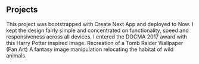 ## Projects

<ProjectCard title="Wedding Site" link="https://github.com/adamdrake210/carmelandjose" bg="linear-gradient(to right, #D4145A 0%, #FBB03B 100%)">
This project was bootstrapped with Create Next App and deployed to Now. I kept the design fairly simple and concentrated on functionality, speed and responsiveness across all devices.
</ProjectCard>
<ProjectCard title="Harry Potter" link="https://www.behance.net/gallery/52915793/Harry-Potter" bg="linear-gradient(to right, #662D8C 0%, #ED1E79 100%)">
I entered the DOCMA 2017 award with this Harry Potter inspired image.
</ProjectCard>
<ProjectCard title="Tomb Raider" link="https://www.behance.net/gallery/43907099/Tomb-Raider" bg="linear-gradient(to right, #009245 0%, #FCEE21 100%)">
Recreation of a Tomb Raider Wallpaper (Fan Art)
</ProjectCard>
<ProjectCard title="Eagle" link="https://www.behance.net/gallery/38068151/Eagle" bg="linear-gradient(to right, #D585FF 0%, #00FFEE 100%)">
A fantasy image manipulation relocating the habitat of wild animals.
</ProjectCard>
